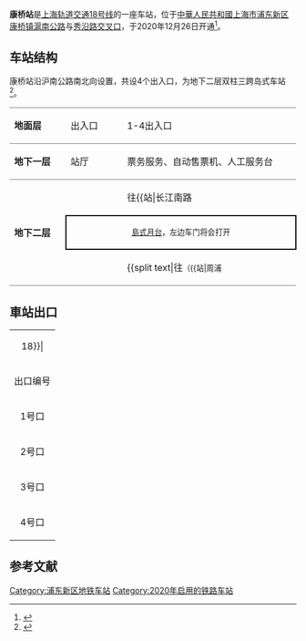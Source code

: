 {{noteTA 
|G1 =Railway}}
{{Distinguish|劍橋站}}
{{Infobox station
|name = 康桥
|eng_name = Kangqiao
|symbol_right =
|linecolour = {{上海地铁颜色|18|yes}}
|image = Missing image text.svg
|caption = 
|other_name = 
|country = {{PRC}}
|borough = [[上海市|上海市]][[浦東新区|浦東新区]][[康桥镇_(上海市)|康桥镇]]
|address = [[沪南公路|沪南公路]]与[[秀沿路|秀沿路]]交叉口
|coordinates = {{coord|31.136590|N|121.563031|E|type:railwaystation}}
|elevation = 
|owned = [[上海申通地铁集团|上海申通地铁集团]]
|operator = [[上海地铁|上海地铁]]
|lines = {{上海地铁线路名|18|SL}}
|distance = 
|platform = 1個[[島式月台|島式月台]]
|tracks = 2条
|bus_routes = 
|bus_stands = 
|connections = 
|structure = 地下车站
|hall = 地下站厅
|depth = 
|levels = 
|interchange = 
|exits = 4个
|architect = 
|architectural_style = 
|colour = 
|type = 
|status = 运营中
|code = 
|classification = 
|website = 
|built = 
|opened = {{Start date|2020|12|26|df=y}}
|closed = 
|former = 
|pass_year = 
|passengers = 
|pass_system = 
|pass_rank = 
|mpassengers = 
|trains = 
|station_hours = 
|hours = 
|first = 往{{站|长江南路||上海市}}：5:45<br/>往{{上海地铁起讫站|18|R}}：6:12
|last = 往{{站|长江南路||上海市}}：22:45<br/>往{{上海地铁起讫站|18|R}}：23:12
|adjacent = {{Adjacent stations|system=上海地铁|line=18|left=御桥|to-left=长江南路|right=周浦}}
}}
'''康桥站'''是[[上海轨道交通18号线|上海轨道交通18号线]]的一座车站，位于[[中華人民共和國|中華人民共和國]][[上海市|上海市]][[浦东新区|浦东新区]][[康桥镇_(上海市)|康桥镇]][[滬南公路|滬南公路]]与[[秀沿路|秀沿路]][[交叉口|交叉口]]，于2020年12月26日开通<ref>{{Cite web|title=18号线 康桥|url=http://service.shmetro.com/czxx/index.htm?id=1827&stationname=%E5%BA%B7%E6%A1%A5|accessdate=|author=|date=|format=|publisher=|language=}}</ref>。

== 车站结构 ==
康桥站沿沪南公路南北向设置，共设4个出入口，为地下二层双柱三跨岛式车站<ref>{{cite news|url=http://www.xiangshan.gov.cn/art/2020/9/10/art_1229044846_57063105.html|title=上海申通集团领导莅临宏润项目部考察指导|publisher=象山县建管中心|date=2020-09-10|accessdate=2020-12-27}}</ref>。
{|cellspacing=0 cellpadding=3
|style="border-top:solid 1px gray;border-bottom:solid 1px gray;" width=100|'''地面层'''
|style="border-top:solid 1px gray;border-bottom:solid 1px gray;" width=100|出入口
|style="border-top:solid 1px gray;border-bottom:solid 1px gray;" width=350|1-4出入口
|-
|style="border-bottom:solid 1px gray;"|'''地下一层'''
|style="border-bottom:solid 1px gray;"|站厅
|style="border-bottom:solid 1px gray;"|票务服务、自动售票机、人工服务台
|-
|style="border-bottom:solid 1px gray;" rowspan=3|'''地下二层'''
|{{arrow|L}}
|{{上海地铁线路名|18}}往{{站|长江南路||上海市}}<small>（{{站|御桥}}）</small>
|-
|style="border-right:solid 2px black;border-left:solid 2px black;border-top:solid 2px black;border-bottom:solid 2px black;" colspan=2|<center><small>[[島式月台|島式月台]]，左边车门将会打开</small></center>
|-
|style="border-bottom:solid 1px gray;"|
|style="border-bottom:solid 1px gray;"|{{split text|{{上海地铁线路名|18}}往{{站|航头}}<small>（{{站|周浦||上海市}}）</small>|{{arrow|R}}}}
|}
== 車站出口 ==
{| class="wikitable"
|colspan=4 align="center" bgcolor={{上海地铁颜色|18}}|
|-
! 出口编号 !! 建议前往目的地 !! 照片
|-
| 1号口 || 沪南公路，秀沿路 ||
|-
| 2号口 || 沪南公路 ||
|-
| 3号口 || 沪南公路 ||
|-
| 4号口 || 沪南公路 ||
|}

== 参考文献 ==
{{Reflist}}
{{上海轨道交通18号线车站}}
[[Category:浦东新区地铁车站|Category:浦东新区地铁车站]]
[[Category:2020年启用的铁路车站|Category:2020年启用的铁路车站]]